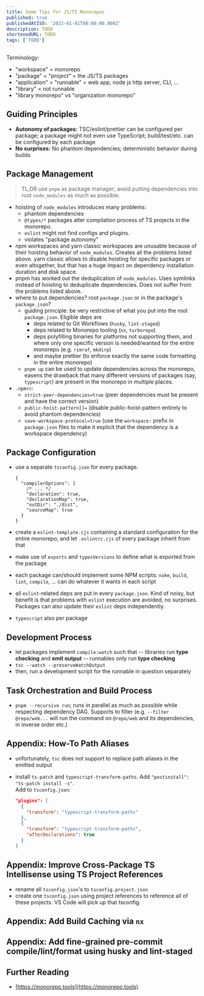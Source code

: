 ```yaml
---
title: Some Tips for JS/TS Monorepos
published: true
publishedAtISO: '2022-01-01T00:00:00.000Z'
description: TODO
shortenedURL: TODO
tags: ['TODO']
---
```


Terminology:

- "workspace" = monorepo
- "package" = "project" = the JS/TS packages
- "application" = "runnable" = web app, node js http server, CLI, ...
- "library" = not runnable
- "library monorepo" vs "organization monorepo"

## Guiding Principles

- **Autonomy of packages:**
  TSC/eslint/prettier can be configured per package;
  a package might not even use TypeScript;
  build/test/etc. can be configured by each package
- **No surprises:**
  No phantom dependencies;
  deterministic behavior during builds

## Package Management

> TL;DR use `pnpm` as package manager; avoid putting dependencies into root `node_modules` as much as possible.

- hoisting of `node_modules` introduces many problems:
  - phantom dependencies
  - `@types/*` packages alter compilation process of TS projects in the monorepo.
  - `eslint` might not find configs and plugins.
  - violates "package autonomy"
- npm workspaces and yarn classic workspaces are unusable because of their hoisting behavior of `node_modules`.
  Creates all the problems listed above.
  yarn classic allows to disable hoisting for specific packages or even altogether, but that has a huge impact on dependency installation duration and disk space.
- pnpm has worked out the deduplication of `node_modules`.
  Uses symlinks instead of hoisting to deduplicate dependencies.
  Does not suffer from the problems listed above.
- where to put dependencies? root `package.json` or in the package's `package.json`?
  - guiding principle: be very restrictive of what you put into the root `package.json`. Eligible deps are
    - deps related to Git Workflows (`husky`, `lint-staged`)
    - deps related to Monorepo tooling (`nx`, `turborepo`)
    - deps polyfilling binaries for platforms not supporting them, and where only one specific version is needed/wanted for the entire monorepo (e.g. `rimraf`, `mkdirp`)
    - and maybe prettier (to enforce exactly the same code formatting in the entire monorepo)
  - `pnpm up` can be used to update dependencies across the monorepo, easens the drawback that many different versions of packages (say, `typescript`) are present in the monorepo in multiple places.
- `.npmrc`:
  - `strict-peer-dependencies=true` (peer dependencies must be present and have the correct version)
  - `public-hoist-pattern[]=` (disable public-hoist-pattern entirely to avoid phantom dependencies)
  - `save-workspace-protocol=true` (use the `workspace:` prefix in `package.json` files to make it explicit that the dependency is a workspace dependency)

## Package Configuration

- use a separate `tsconfig.json` for every package.

  ```jsonc
  {
    "compilerOptions": {
      /* ... */
      "declaration": true,
      "declarationMap": true,
      "outDir": "./dist",
      "sourceMap": true
    }
  }
  ```

- create a `eslint-template.cjs` containing a standard configuration for the entire monorepo, and let `.eslintrc.cjs` of every package inherit from that
- make use of `exports` and `typesVersions` to define what is exported from the package
- each package can/should implement some NPM scripts: `nuke`, `build`, `lint`, `compile`, ... can do whatever it wants in each script
- all `eslint`-related deps are put in every `package.json`.
  Kind of noisy, but benefit is that problems with `eslint` execution are avoided, no surprises.
  Packages can also update their `eslint` deps independently.
- `typescript` also per package

## Development Process

- let packages implement `compile:watch` such that
  -- libraries run **type checking** and **emit output**
  -- runnables only run **type checking**
- `tsc --watch --preserveWatchOutput`
- then, run a development script for the runnable in question separately

## Task Orchestration and Build Process

- `pnpm --recursive run`; runs in parallel as much as possible while respecting dependency DAG.
  Supports to filter (e.g. `--filter @repo/web...` will run the command on `@repo/web` and its dependencies, in inverse order etc.)

## Appendix: How-To Path Aliases

- unfortunately, `tsc` does not support to replace path aliases in the emitted output
- install `ts-patch` and `typescript-transform-paths`. Add `"postinstall": "ts-patch install -s"`.  
  Add to `tsconfig.json`:

  ```json
  "plugins": [
    {
      "transform": "typescript-transform-paths"
    },
    {
      "transform": "typescript-transform-paths",
      "afterDeclarations": true
    }
  ]
  ```

## Appendix: Improve Cross-Package TS Intellisense using TS Project References

- rename all `tsconfig.json`'s to `tsconfig.project.json`
- create one `tsconfig.json` using project references to reference all of these projects.
  VS Code will pick up that tsconfig.

## Appendix: Add Build Caching via `nx`

## Appendix: Add fine-grained pre-commit compile/lint/format using husky and lint-staged

## Further Reading

- [https://monorepo.tools](https://monorepo.tools)
